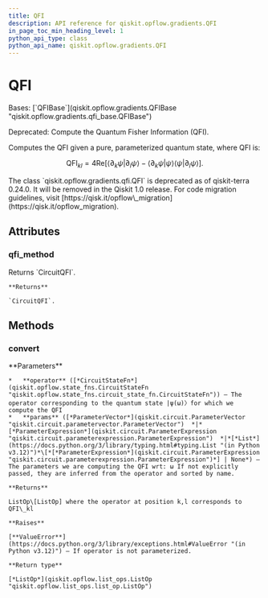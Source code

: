 ```yaml
---
title: QFI
description: API reference for qiskit.opflow.gradients.QFI
in_page_toc_min_heading_level: 1
python_api_type: class
python_api_name: qiskit.opflow.gradients.QFI
---
```


# QFI

<Class id="qiskit.opflow.gradients.QFI" github="https://github.com/qiskit/qiskit/tree/stable/0.46/qiskit/opflow/gradients/qfi.py" signature="qiskit.opflow.gradients.QFI(qfi_method='lin_comb_full')">
  Bases: [`QFIBase`](qiskit.opflow.gradients.QFIBase "qiskit.opflow.gradients.qfi_base.QFIBase")

  Deprecated: Compute the Quantum Fisher Information (QFI).

  Computes the QFI given a pure, parameterized quantum state, where QFI is:

$$
\mathrm{QFI}_{kl}= 4 \mathrm{Re}[\langle \partial_k \psi | \partial_l \psi \rangle
− \langle\partial_k \psi | \psi \rangle \langle\psi | \partial_l \psi \rangle].
$$

  <Admonition title="Deprecated since version 0.24.0" type="danger">
    The class `qiskit.opflow.gradients.qfi.QFI` is deprecated as of qiskit-terra 0.24.0. It will be removed in the Qiskit 1.0 release. For code migration guidelines, visit [https://qisk.it/opflow\_migration](https://qisk.it/opflow_migration).
  </Admonition>

  ## Attributes

  ### qfi\_method

  <Attribute id="qiskit.opflow.gradients.QFI.qfi_method" name="qfi_method">
    Returns `CircuitQFI`.

    **Returns**

    `CircuitQFI`.
  </Attribute>

  ## Methods

  ### convert

  <Function id="qiskit.opflow.gradients.QFI.convert" name="convert" signature="convert(operator, params=None)">
    **Parameters**

    *   **operator** ([*CircuitStateFn*](qiskit.opflow.state_fns.CircuitStateFn "qiskit.opflow.state_fns.circuit_state_fn.CircuitStateFn")) – The operator corresponding to the quantum state |ψ(ω)〉for which we compute the QFI
    *   **params** ([*ParameterVector*](qiskit.circuit.ParameterVector "qiskit.circuit.parametervector.ParameterVector")  *|*[*ParameterExpression*](qiskit.circuit.ParameterExpression "qiskit.circuit.parameterexpression.ParameterExpression")  *|*[*List*](https://docs.python.org/3/library/typing.html#typing.List "(in Python v3.12)")*\[*[*ParameterExpression*](qiskit.circuit.ParameterExpression "qiskit.circuit.parameterexpression.ParameterExpression")*] | None*) – The parameters we are computing the QFI wrt: ω If not explicitly passed, they are inferred from the operator and sorted by name.

    **Returns**

    ListOp\[ListOp] where the operator at position k,l corresponds to QFI\_kl

    **Raises**

    [**ValueError**](https://docs.python.org/3/library/exceptions.html#ValueError "(in Python v3.12)") – If operator is not parameterized.

    **Return type**

    [*ListOp*](qiskit.opflow.list_ops.ListOp "qiskit.opflow.list_ops.list_op.ListOp")
  </Function>
</Class>

